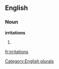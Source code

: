 ==English==

===Noun===
'''irritations'''

# {{plural of|[[irritation]]}}

[[Category:English plurals]]

[[fr:irritations]]